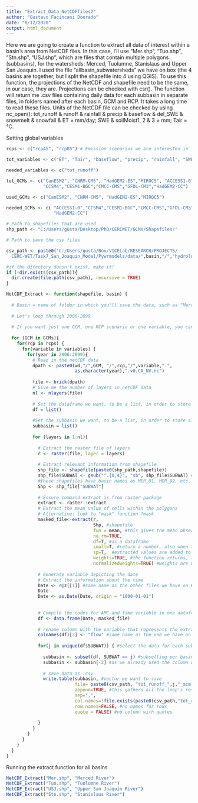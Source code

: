---
title: "Extract_Data_NetCDFfiles2"
author: "Gustavo Facincani Dourado"
date: "8/12/2020"
output: html_document
---

Here we are going to create a function to extract all data of interest within a basin's area from NetCDF files.
In this case, I'll use "Mer.shp", "Tuo.shp", "Stn.shp", "USJ.shp", which are files that contain multiple polygons (subbasins), for the watersheds: Merced, Tuolumne, Stanislaus and Upper San Joaquin. I used the file "allbasin_subwatersheds" we have on box (the 4 basins are together, but I split the shapefile into 4 using QGIS).
To use this function, the projections of the NetCDF and shapefile need to be the same, in our case, they are. Projections can be checked with csr(). The function will return me .csv files containing daily data for each subbasin in separate files, in folders named after each basin, GCM and RCP. It takes a long time to read these files.
Units of the NetCDF file can be checked by using nc_open():
tot_runoff & runoff & rainfall & precip & baseflow & del_SWE & snowmelt &  snowfall & ET = mm/day; 
SWE & soilMoist1, 2 & 3 = mm; 
Tair = °C.

Setting global variables

```{r}

rcps <- c("rcp45", "rcp85") # Emission scenarios we are interested in

tot_variables <- c("ET", "Tair", "baseflow", "precip", "rainfall", "SWE", "runoff", "snow_melt", "snowfall", "tot_runoff")

needed_variables <- c("tot_runoff")

tot_GCMs <- c("CanESM2", "CNRM-CM5", "HadGEM2-ES","MIROC5", "ACCESS1‐0",
              "CCSM4","CESM1-BGC","CMCC-CMS","GFDL-CM3","HadGEM2-CC")

used_GCMs <- c("CanESM2", "CNRM-CM5", "HadGEM2-ES","MIROC5")

needed_GCMs <- c( "ACCESS1‐0","CCSM4","CESM1-BGC","CMCC-CMS","GFDL-CM3",
                  "HadGEM2-CC")

# Path to shapefiles that are used
shp_path <- "C:/Users/gusta/Desktop/PhD/CERCWET/GCMs/Shapefiles/"

# Path to save the csv files

csv_path <- paste0("C:/Users/gusta/Box/VICELab/RESEARCH/PROJECTS/
  CERC-WET/Task7_San_Joaquin_Model/Pywrmodels/data/",basin,"/","hydrology/   gcms","/",GCM,"_",rcp,"/")

#if the directory doesn't exist, make it!
if (!dir.exists(csv_path)){
  dir.create(file.path(csv_path), recursive = TRUE)
}

```


```{r}

NetCDF_Extract <- function(shapefile, basin) { 
  
  # Basin = name of folder in which you'll save the data, such as "Merced River" #shapefile = name of the shapefile you'll use, as mentioned in line 9
  
  # Let's loop through 2006-2099
  
  # If you want just one GCM, one RCP scenario or one variable, you can just "mute" (#) the undesired ones by commenting them out in the first lines of this function, before the loop for the years
  
  for (GCM in GCMs){
    for(rcp in rcps) {
      for(variable in variables) {
        for(year in 2006:2099){
          # Read in the netCDF data 
          dpath <- paste0(wd,"/",GCM, "/",rcp,"/",variable,".",
                          as.character(year),".v0.CA_NV.nc")
          
          file <- brick(dpath)
          # Give me the number of layers in netCDF data
          nl <- nlayers(file) 
          
          # Set the dataframe we want, to be a list, in order to store all results of the loops
          df = list() 
          
          #Set the subbasin we want, to be a list, in order to store all results of the loops
          subbasin = list() 
          
          for (layers in 1:nl){
            
            # Extract the raster file of layers
            r <- raster(file, layer = layers)
            
            # Extract relevant information from shapefile
            shp_file <- shapefile(paste0(shp_path,shapefile))
            shp_file$SUBWAT <- gsub("^.{0,4}", "sb", shp_file$SUBWAT) #switch names in the attribute table of the shp file
            #these shapefiles have basin names as MER_01, MER_02, etc. So, here I'm selecting the first 4 digits, and switching them for "sb", so that I can use this attributes later to split the .csv file directly by subbasin, already with the same labels we currently have on Box
            Shp <- shp_file["SUBWAT"]
            
            # Ensure command extract is from raster package
            extract <- raster::extract
            # Extract the mean value of cells within the polygons
            # Alternative: look to "mask" function ?mask
            masked_file<-extract(r, 
                                 Shp, #shapefile
                                 fun = mean, #this gives the mean observed values in the region, if fun = NULL, we will have values for each point, with the respective weight for each point
                                 na.rm=TRUE, 
                                 df=T, #as a dataframe
                                 small=T, #return a number, also when the buffer does not include the center of a single cell
                                 sp=T,  #extracted values are added to the data.frame
                                 weights=TRUE, #the function returns, for each polygon, a matrix with the cell values and the approximate fraction of each cell that is covered by the polygon
                                 normalizedweights=TRUE) #weights are normalized (they add up to 1 for each polygon)
            
            # Generate variable depicting the date
            # Extract the information about the time
            Date <- r@z[[1]] #same name as the other files we have on Box
            Date
            Date <- as.Date(Date, origin = "1800-01-01")
            
            
            # Compile the codes for AMC and time variable in one dataframe
            df <- data.frame(Date, masked_file)
            
            # rename column with the variable that represents the extracted values
            colnames(df)[3] <- "flow" #same name as the one we have on Box (correcting typo "flw" of the previous versions) 
            
            for(j in unique(df$SUBWAT)) { #select the data for each subbasin separately
              
              subbasin <- subset(df, SUBWAT == j) #subsetting per basin
              subbasin <- subbasin[-2] #as we already used the column with the subbasin name, we can remove it
              
              # save data as .csv
              write.table(subbasin, #vector we want to save
                          file= paste0(csv_path, "tot_runoff_",j,"_mcm.csv"), #save csv files per basin
                          append=TRUE, #this gathers all the loop's results, if FALSE we'll have results being overwritten over and over again in the first line
                          sep=",",
                          col.names=!file.exists(paste0(csv_path,"tot_runoff_",j,"_mcm.csv")), #if we set as TRUE, we'll have headings repeated per each row, in this way we just have one heading
                          row.names=FALSE, #no names for rows
                          quote = FALSE) #no column with quotes
              
            }
          }
        }
      }
    }
  }
}

```

Running the extract function for all basins

```{r}
NetCDF_Extract("Mer.shp", "Merced River")
NetCDF_Extract("Tuo.shp", "Tuolumne River")
NetCDF_Extract("USJ.shp", "Upper San Joaquin River")
NetCDF_Extract("Stn.shp", "Stanislaus River")
```
